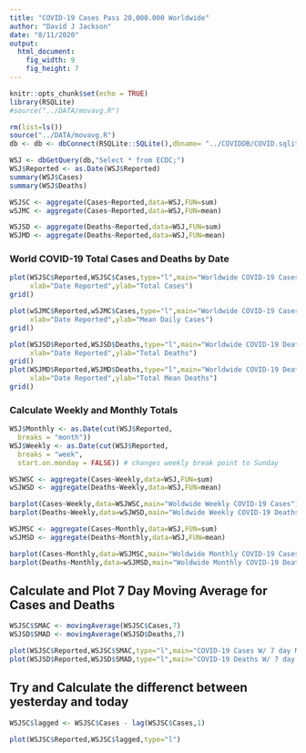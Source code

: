 ```yaml
---
title: "COVID-19 Cases Pass 20,000.000 Worldwide"
author: "David J Jackson"
date: "8/11/2020"
output: 
  html_document: 
    fig_width: 9
    fig_height: 7
---
```


```r
knitr::opts_chunk$set(echo = TRUE)
library(RSQLite)
#source("../DATA/movavg.R")
```

```r
rm(list=ls())
source("../DATA/movavg.R")
db <- db <- dbConnect(RSQLite::SQLite(),dbname= "../COVIDDB/COVID.sqlite3")
```
```r

WSJ <- dbGetQuery(db,"Select * from ECDC;")
WSJ$Reported <- as.Date(WSJ$Reported)
summary(WSJ$Cases)
summary(WSJ$Deaths)
```
```r
WSJSC <- aggregate(Cases~Reported,data=WSJ,FUN=sum)
wSJMC <- aggregate(Cases~Reported,data=WSJ,FUN=mean)
```
```r
WSJSD <- aggregate(Deaths~Reported,data=WSJ,FUN=sum)
WSJMD <- aggregate(Deaths~Reported,data=WSJ,FUN=mean)
```

### World COVID-19 Total Cases and Deaths by Date

```r
plot(WSJSC$Reported,WSJSC$Cases,type="l",main="Worldwide COVID-19 Cases by Day",
     xlab="Date Reported",ylab="Total Cases")
grid()

plot(wSJMC$Reported,wSJMC$Cases,type="l",main="Worldwide COVID-19 Cases by Day",
     xlab="Date Reported",ylab="Mean Daily Cases")
grid()
```
```r
plot(WSJSD$Reported,WSJSD$Deaths,type="l",main="Worldwide COVID-19 Deaths by Day",
     xlab="Date Reported",ylab="Total Deaths")
grid()
plot(WSJMD$Reported,WSJMD$Deaths,type="l",main="Worldwide COVID-19 Deaths by Day",
     xlab="Date Reported",ylab="Total Mean Deaths")
grid()
```

### Calculate Weekly and Monthly Totals

```r
WSJ$Monthly <- as.Date(cut(WSJ$Reported,
  breaks = "month"))
WSJ$Weekly <- as.Date(cut(WSJ$Reported,
  breaks = "week",
  start.on.monday = FALSE)) # changes weekly break point to Sunday

WSJWSC <- aggregate(Cases~Weekly,data=WSJ,FUN=sum)
wSJWSD <- aggregate(Deaths~Weekly,data=WSJ,FUN=mean)
```
```r
barplot(Cases~Weekly,data=WSJWSC,main="Woldwide Weekly COVID-19 Cases")
barplot(Deaths~Weekly,data=wSJWSD,main="Woldwide Weekly COVID-19 Deaths")
```
```r
WSJMSC <- aggregate(Cases~Monthly,data=WSJ,FUN=sum)
wSJMSD <- aggregate(Deaths~Monthly,data=WSJ,FUN=mean)
```
```r
barplot(Cases~Monthly,data=WSJMSC,main="Woldwide Monthly COVID-19 Cases")
barplot(Deaths~Monthly,data=wSJMSD,main="Woldwide Monthly COVID-19 Deaths")
```

## Calculate and Plot 7  Day Moving Average for Cases and Deaths

```r
WSJSC$SMAC <- movingAverage(WSJSC$Cases,7)
WSJSD$SMAD <- movingAverage(WSJSD$Deaths,7)
```
```r
plot(WSJSC$Reported,WSJSC$SMAC,type="l",main="COVID-19 Cases W/ 7 day MA")
plot(WSJSD$Reported,WSJSD$SMAD,type="l",main="COVID-19 Deaths W/ 7 day MA")
```

## Try and Calculate the differenct between yesterday and today

```r
WSJSC$lagged <- WSJSC$Cases - lag(WSJSC$Cases,1)
```

```r
plot(WSJSC$Reported,WSJSC$lagged,type="l")
```
















